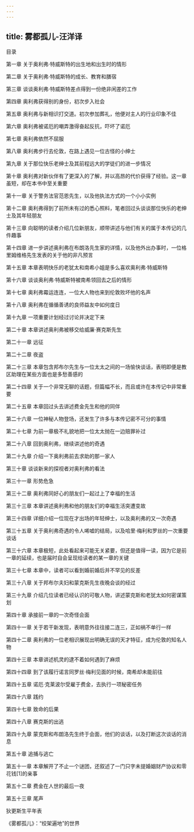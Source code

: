 ```yaml
---
---
---
```

title: 雾都孤儿-汪洋译
---

目录


第一章 关于奥利弗·特威斯特的出生地和出生时的情形

第二章 关于奥利弗·特威斯特的成长、教育和膳宿

第三章 谈谈奥利弗·特威斯特差点得到一份绝非闲差的工作

第四章 奥利弗获得别的身份，初次步入社会

第五章 奥利弗与新相识打交道。初次参加葬礼，他便对主人的行业印象不佳

第六章 奥利弗被诺厄的嘲弄激得奋起反抗，吓坏了诺厄

第七章 奥利弗依然不屈服

第八章 奥利弗步行去伦敦，在路上遇见一位古怪的小绅士

第九章 关于那位快乐老绅士及其前程远大的学徒们的进一步情况

第十章 奥利弗对新伙伴有了更深入的了解，并以高昂的代价获得了经验。这一章虽短，却在本书中至关重要

第十一章 关于警务法官范恩先生，以及他执法方式的一个小小实例

第十二章 奥利弗得到了前所未有过的悉心照料，笔者回过头谈谈那位快乐的老绅士及其年轻朋友

第十三章 向聪明的读者介绍几位新朋友，顺带讲述与他们有关的属于本传记的几件趣事

第十四章 进一步讲述奥利弗在布朗洛先生家的详情，以及他外出办事时，一位格里姆维格先生发表的关于他的非凡预言

第十五章 本章表明快乐的老犹太和南希小姐是多么喜欢奥利弗·特威斯特

第十六章 谈谈奥利弗·特威斯特被南希领回去之后的情形

第十七章 奥利弗霉运连连，一位大人物也来到伦敦败坏他的名声

第十八章 奥利弗在循循善诱的良师益友中如何度日

第十九章 一项重要计划经过讨论并决定下来

第二十章 本章讲述奥利弗被移交给威廉·赛克斯先生

第二十一章 远征

第二十二章 夜盗

第二十三章 本章包含邦布尔先生与一位太太之间的一场愉快谈话，表明即便是教区助理在某些方面也是多愁善感的

第二十四章 关于一个非常无聊的话题，但篇幅不长，而且或许在本传记中非常重要

第二十五章 本章回过头去讲述费金先生和他的同伴

第二十六章 一位神秘人物登场，还发生了许多与本传记密不可分的事情

第二十七章 为前一章极不礼貌地把一位太太抛在一边赔罪补过

第二十八章 回到奥利弗，继续讲述他的奇遇

第二十九章 介绍一下奥利弗前去求助的那一家人

第三十章 谈谈新来的探视者对奥利弗的看法

第三十一章 形势危急

第三十二章 奥利弗同好心的朋友们一起过上了幸福的生活

第三十三章 本章讲述奥利弗和他的朋友们的幸福生活突遭变故

第三十四章 详细介绍一位现在才出场的年轻绅士，以及奥利弗的又一次奇遇

第三十五章 关于奥利弗奇遇的令人唏嘘的结局，以及哈里·梅利和罗丝的一次重要谈话

第三十六章 本章极短，此处看起来可能无关紧要，但还是值得一读，因为它是前一章的延续，也是届时自会呈现给读者的某一章的关键

第三十七章 本章中，读者可以看到婚前婚后并不罕见的反差

第三十八章 关于邦布尔夫妇和蒙克斯先生夜晚会谈的经过

第三十九章 介绍几位读者已经认识的可敬人物，讲述蒙克斯和老犹太如何密谋策划

第四十章 承接前一章的一次奇怪会面

第四十一章 关于若干新发现，表明意外往往接二连三，正如祸不单行一样

第四十二章 奥利弗的一位老相识展现出明确无误的天才特征，成为伦敦的知名人物

第四十三章 本章讲述机灵的逮不着如何遇到了麻烦

第四十四章 到了该履行诺言同罗丝·梅利见面的时候，南希却未能前往

第四十五章 诺厄·克莱波尔受雇于费金，去执行一项秘密任务

第四十六章 践约

第四十七章 致命的后果

第四十八章 赛克斯的出逃

第四十九章 蒙克斯和布朗洛先生终于会面，他们的谈话，以及打断这次谈话的消息

第五十章 追捕与逃亡

第五十一章 本章解开了不止一个谜团，还叙述了一门只字未提婚姻财产协议和零花钱[1]的亲事

第五十二章 费金在人世的最后一夜

第五十三章 尾声

狄更斯生平年表

《雾都孤儿》：“绞架遍地”的世界


